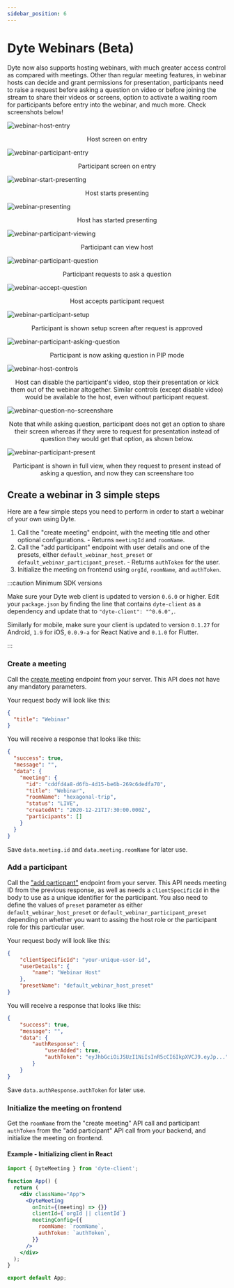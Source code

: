 ```yaml
---
sidebar_position: 6
---
```


# Dyte Webinars (Beta)

Dyte now also supports hosting webinars, with much greater access control as compared with meetings. Other than regular meeting features, in webinar hosts can decide and grant permissions for presentation, participants need to raise a request before asking a question on video or before joining the stream to share their videos or screens, option to activate a waiting room for participants before entry into the webinar, and much more. Check screenshots below!

![webinar-host-entry](/webinar-host-entry.png)
<figcaption align="center">Host screen on entry</figcaption>

![webinar-participant-entry](/webinar-participant-entry.png)
<figcaption align="center">Participant screen on entry</figcaption>

![webinar-start-presenting](/webinar-start-presenting.png)
<figcaption align="center">Host starts presenting</figcaption>

![webinar-presenting](/webinar-presenting.png)
<figcaption align="center">Host has started presenting</figcaption>

![webinar-participant-viewing](/webinar-participant-viewing.png)
<figcaption align="center">Participant can view host</figcaption>

![webinar-participant-question](/webinar-participant-question.png)
<figcaption align="center">Participant requests to ask a question</figcaption>

![webinar-accept-question](/webinar-accept-question.png)
<figcaption align="center">Host accepts participant request</figcaption>

![webinar-participant-setup](/webinar-participant-setup.png)
<figcaption align="center">
  Participant is shown setup screen after request is approved
</figcaption>

![webinar-participant-asking-question](/webinar-participant-asking-question.png)
<figcaption align="center">
  Participant is now asking question in PIP mode
</figcaption>

![webinar-host-controls](/webinar-host-controls.png)
<figcaption align="center">
  Host can disable the participant's video, stop their presentation or kick them
  out of the webinar altogether. Similar controls (except disable video) would
  be available to the host, even without participant request.
</figcaption>

![webinar-question-no-screenshare](/webinar-question-no-screenshare.png)
<figcaption align="center">
  Note that while asking question, participant does not get an option to share
  their screen whereas if they were to request for presentation instead of
  question they would get that option, as shown below.
</figcaption>

![webinar-participant-present](/webinar-participant-present.png)
<figcaption align="center">
  Participant is shown in full view, when they request to present instead of
  asking a question, and now they can screenshare too
</figcaption>

## Create a webinar in 3 simple steps

Here are a few simple steps you need to perform in order to start a webinar of your own using Dyte.

1. Call the "create meeting" endpoint, with the meeting title and other optional configurations. - Returns `meetingId` and `roomName`.
2. Call the "add participant" endpoint with user details and one of the presets, either `default_webinar_host_preset` or `default_webinar_participant_preset`. - Returns `authToken` for the user.
3. Initialize the meeting on frontend using `orgId`, `roomName`, and `authToken`.

:::caution Minimum SDK versions

Make sure your Dyte web client is updated to version `0.6.0` or higher. Edit your `package.json` by finding the line that contains `dyte-client` as a dependency and update that to `"dyte-client": "^0.6.0",`.

Similarly for mobile, make sure your client is updated to version `0.1.27` for Android, `1.9` for iOS, `0.0.9-a` for React Native and `0.1.0` for Flutter.

:::

### Create a meeting

Call the [create meeting](/api/#/operations/create_meeting) endpoint from your server. This API does not have any mandatory parameters.

Your request body will look like this:

```json
{
  "title": "Webinar"
}
```

You will receive a response that looks like this:

```json
{
  "success": true,
  "message": "",
  "data": {
    "meeting": {
      "id": "cddfd4a8-d6fb-4d15-be6b-269c6dedfa70",
      "title": "Webinar",
      "roomName": "hexagonal-trip",
      "status": "LIVE",
      "createdAt": "2020-12-21T17:30:00.000Z",
      "participants": []
    }
  }
}
```

Save `data.meeting.id` and `data.meeting.roomName` for later use.

### Add a participant

Call the ["add particpant"](/api/#/operations/add_participant) endpoint from your server. This API needs meeting ID from the previous response, as well as needs a `clientSpecificId` in the body to use as a unique identifier for the participant. You also need to define the values of `preset` parameter as either `default_webinar_host_preset` or `default_webinar_participant_preset` depending on whether you want to assing the host role or the participant role for this particular user.

Your request body will look like this:

```json
{
    "clientSpecificId": "your-unique-user-id",
    "userDetails": {
        "name": "Webinar Host"
    },
    "presetName": "default_webinar_host_preset"
}
```

You will receive a response that looks like this:

```json
{
    "success": true,
    "message": "",
    "data": {
        "authResponse": {
            "userAdded": true,
            "authToken": "eyJhbGciOiJSUzI1NiIsInR5cCI6IkpXVCJ9.eyJp..."
        }
    }
}
```

Save `data.authResponse.authToken` for later use.

### Initialize the meeting on frontend

Get the `roomName` from the "create meeting" API call and participant `authToken` from the "add participant" API call from your backend, and initialize the meeting on frontend.

#### Example - Initializing client in React

```jsx
import { DyteMeeting } from 'dyte-client';

function App() {
  return (
    <div className="App">
      <DyteMeeting
        onInit={(meeting) => {}}
        clientId={`orgId || clientId`}
        meetingConfig={{
          roomName: `roomName`,
          authToken: `authToken`,
        }}
      />
    </div>
  );
}

export default App;
```
